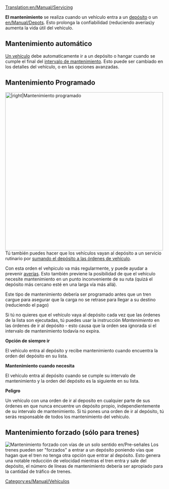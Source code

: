 [[Translation:en/Manual/Servicing]]

'''El mantenimiento''' se realiza cuando un vehículo entra a un [[es/Manual/Depósitos|depósito]] o un [[en/Manual/Depots]]. Esto prolonga la confiabilidad (reduciendo averías)y aumenta la vida útil del vehículo.

==Mantenimiento automático==
[[es/Manual/Vehículos|Un vehículo]] debe automaticamente ir a un depósito o hangar cuando se cumple el final del [[es/Intervalo de mantenimiento|intervalo de mantenimiento]]. Esto puede ser cambiado en los detalles del vehículo, o en las opciones avanzadas.

==Mantenimiento Programado==
[[File:en/Manual/Órden de ir al depósito OpenTTD.png|thumb|500px||right|Mantenimiento programado]]Tú también puedes hacer que los vehículos vayan al depósito a un servicio rutinario por [[es/Archive/Manual/Settings/Permitir órdenes de ir al depósito|sumando el depósito a las órdenes de vehículo]]. 

Con esta orden el vehpiculo va más regularmente, y puede ayudar a prevenir [[es/Archive/Manual/Averías|averías]]. Esto también previene la posibilidad de que el vehículo necesite mantenimiento en un punto inconveniente de su ruta (quizá el depósito más cercano esté en una larga vía más allá).
 
Este tipo de mantenimiento debería ser programado antes que un tren cargue para asegurar que la carga no se retrase para llegar a su destino (reduciendo el pago) 

Si tú no quieres que el vehículo vaya al depósito cada vez que las órdenes de la lista son ejecutadas, tú puedes usar la instrucción ''Mantenimiento'' en las órdenes de ir al depósito - esto causa que la orden sea ignorada si el intervalo de mantenimiento todavía no expira. 

'''Opción de siempre ir'''

El vehículo entra al depósito y recibe mantenimiento cuando encuentra la orden del depósito en su lista.
 
'''Mantenimiento cuando necesita'''

El vehículo entra al depósito cuando se cumple su intervalo de mantenimiento y la orden del depósito es la siguiente en su lista.
 
'''Peligro'''

Un vehículo con una orden de ir al deposito en cualquier parte de sus órdenes en que nunca encuentre un depósito propio, independientemente de su intervalo de mantenimiento. Si tú pones una orden de ir al depósito, tú serás responsable de todos los mantenimiento del vehículo. 

==Mantenimiento forzado (sólo para trenes)==
[[File:en/Manual/Forced servicing.png|thumb|right|Mantenimiento forzado con vías de un solo sentido [[en/Pre-señales]]]]
Los trenes pueden ser "forzados" a entrar a un depósito poniendo vías que hagan que el tren no tenga otra opción que entrar al depósito. Esto genera una notable reducción de velocidad mientras el tren entra y sale del depósito, el número de líneas de mantenimiento debería ser apropiado para la cantidad de tráfico de trenes.

[[Category:es/Manual/Vehículos]]